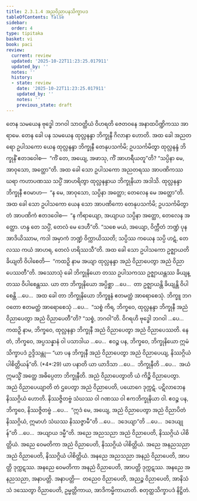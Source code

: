 ```yaml
---
title: 2.3.1.4 အညဝိညာပနသိက္ခာပဒ
tableOfContents: false
sidebar:
  order: 4
type: tipitaka
basket: vi
book: paci
review:
  current: review
  updated: '2025-10-22T11:23:25.017911'
  updated_by: ''
  notes: ''
  history:
  - state: review
    date: '2025-10-22T11:23:25.017911'
    updated_by: ''
    notes: ''
    previous_state: draft
---
```



<ReviewStatus review={frontmatter.review} showDetails={true} />

<HypothesisAnnotation frontmatter={frontmatter} />

<DynamicBreadcrumb />

<Division number="748" book="paci" e="ch" v="2" p="324">

<Paragraph number="2463" book="paci">
တေန သမယေန ဗုဒ္ဓေါ ဘဂဝါ သာဝတ္ထိယံ ဝိဟရတိ ဇေတဝနေ အနာထပိဏ္ဍိကဿ အာရာမေ. တေန ခေါ ပန သမယေန ထုလ္လနန္ဒာ ဘိက္ခုနီ ဂိလာနာ ဟောတိ. အထ ခေါ အညတရော ဥပါသကော ယေန ထုလ္လနန္ဒာ ဘိက္ခုနီ တေနုပသင်္ကမိ; ဥပသင်္ကမိတွာ ထုလ္လနန္ဒံ ဘိက္ခုနိံ ဧတဒဝေါစ—  “ကိံ တေ, အယျေ, အဖာသု, ကိံ အာဟရီယတူ”တိ? “သပ္ပိနာ မေ, အာဝုသော, အတ္ထော”တိ. အထ ခေါ သော ဥပါသကော အညတရဿ အာပဏိကဿ ဃရာ ကဟာပဏဿ သပ္ပိံ အာဟရိတွာ ထုလ္လနန္ဒာယ ဘိက္ခုနိယာ အဒါသိ. ထုလ္လနန္ဒာ ဘိက္ခုနီ ဧဝမာဟ—  “န မေ, အာဝုသော, သပ္ပိနာ အတ္ထော; တေလေန မေ အတ္ထော”တိ. အထ ခေါ သော ဥပါသကော ယေန သော အာပဏိကော တေနုပသင်္ကမိ; ဥပသင်္ကမိတွာ တံ အာပဏိကံ ဧတဒဝေါစ—  “န ကိရာယျော, အယျာယ သပ္ပိနာ အတ္ထော, တေလေန အတ္ထော. ဟန္ဒ တေ သပ္ပိံ, တေလံ မေ ဒေဟီ”တိ. “သစေ မယံ, အယျော, ဝိက္ကီတံ ဘဏ္ဍံ ပုန အာဒိယိဿာမ, ကဒါ အမှာကံ ဘဏ္ဍံ ဝိက္ကာယိဿတိ; သပ္ပိဿ ကယေန သပ္ပိ ဟဋံ, တေလဿ ကယံ အာဟရ, တေလံ ဟရိဿသီ”တိ. အထ ခေါ သော ဥပါသကော ဥဇ္ဈာယတိ ခိယျတိ ဝိပါစေတိ—  “ကထဉှိ နာမ အယျာ ထုလ္လနန္ဒာ အညံ ဝိညာပေတွာ အညံ ဝိညာပေဿတီ”တိ.
</Paragraph>

<Paragraph number="2464" book="paci">
အဿောသုံ ခေါ ဘိက္ခုနိယော တဿ ဥပါသကဿ ဥဇ္ဈာယန္တဿ ခိယျန္တဿ ဝိပါစေန္တဿ. ယာ တာ ဘိက္ခုနိယော အပ္ပိစ္ဆာ …ပေ…  တာ ဥဇ္ဈာယန္တိ ခိယျန္တိ ဝိပါစေန္တိ …ပေ…  အထ ခေါ တာ ဘိက္ခုနိယော ဘိက္ခူနံ ဧတမတ္ထံ အာရောစေသုံ. ဘိက္ခူ ဘဂဝတော ဧတမတ္ထံ အာရောစေသုံ …ပေ…  “သစ္စံ ကိရ, ဘိက္ခဝေ, ထုလ္လနန္ဒာ ဘိက္ခုနီ အညံ ဝိညာပေတွာ အညံ ဝိညာပေတီ”တိ? “သစ္စံ, ဘဂဝါ”တိ. ဝိဂရဟိ ဗုဒ္ဓေါ ဘဂဝါ …ပေ…  ကထဉှိ နာမ, ဘိက္ခဝေ, ထုလ္လနန္ဒာ ဘိက္ခုနီ အညံ ဝိညာပေတွာ အညံ ဝိညာပေဿတိ. နေတံ, ဘိက္ခဝေ, အပ္ပသန္နာနံ ဝါ ပသာဒါယ …ပေ…  ဧဝဉ္စ ပန, ဘိက္ခဝေ, ဘိက္ခုနိယော ဣမံ သိက္ခာပဒံ ဥဒ္ဒိသန္တု—
</Paragraph>

</Division>
<Division number="749" book="paci" e="ch" v="2" p="324">

<Paragraph number="2465" book="paci">
<Emphasis>“ယာ ပန ဘိက္ခုနီ အညံ ဝိညာပေတွာ အညံ ဝိညာပေယျ, နိဿဂ္ဂိယံ ပါစိတ္တိယန်”</Emphasis>တိ. (*4*:<Emphasis>29</Emphasis>)
</Paragraph>

</Division>
<Division number="750" book="paci" e="ch" v="2" p="324">

<Paragraph number="2466" book="paci">
<Emphasis>ယာ ပနာ</Emphasis>တိ ယာ ယာဒိသာ …ပေ…  <Emphasis>ဘိက္ခုနီ</Emphasis>တိ …ပေ…  အယံ ဣမသ္မိံ အတ္ထေ အဓိပ္ပေတာ ဘိက္ခုနီတိ.
</Paragraph>

<Paragraph number="2467" book="paci">
<Emphasis>အညံ ဝိညာပေတွာ</Emphasis>တိ ယံ ကိဉ္စိ ဝိညာပေတွာ.
</Paragraph>

<Paragraph number="2468" book="paci">
<Emphasis>အညံ ဝိညာပေယျာ</Emphasis>တိ တံ ဌပေတွာ အညံ ဝိညာပေတိ, ပယောဂေ ဒုက္ကဋံ. ပဋိလာဘေန နိဿဂ္ဂိယံ ဟောတိ. နိဿဇ္ဇိတဗ္ဗံ သံဃဿ ဝါ ဂဏဿ ဝါ ဧကဘိက္ခုနိယာ ဝါ. ဧဝဉ္စ ပန, ဘိက္ခဝေ, နိဿဇ္ဇိတဗ္ဗံ …ပေ…  “ဣဒံ မေ, အယျေ, အညံ ဝိညာပေတွာ အညံ ဝိညာပိတံ နိဿဂ္ဂိယံ, ဣမာဟံ သံဃဿ နိဿဇ္ဇာမီ”တိ …ပေ…  ဒဒေယျာ”တိ …ပေ…  ဒဒေယျုန်”တိ …ပေ…  အယျာယ ဒမ္မီ”တိ.
</Paragraph>

</Division>
<Division number="751" book="paci" e="ch" v="2" p="325">

<Paragraph number="2469" book="paci">
အညေ အညသညာ အညံ ဝိညာပေတိ, နိဿဂ္ဂိယံ ပါစိတ္တိယံ. အညေ ဝေမတိကာ အညံ ဝိညာပေတိ, နိဿဂ္ဂိယံ ပါစိတ္တိယံ. အညေ အနညသညာ အညံ ဝိညာပေတိ, နိဿဂ္ဂိယံ ပါစိတ္တိယံ.
</Paragraph>

<Paragraph number="2470" book="paci">
အနညေ အညသညာ အနညံ ဝိညာပေတိ, အာပတ္တိ ဒုက္ကဋဿ. အနညေ ဝေမတိကာ အနညံ ဝိညာပေတိ, အာပတ္တိ ဒုက္ကဋဿ. အနညေ အနညသညာ, အနာပတ္တိ.
</Paragraph>

</Division>
<Division number="752" book="paci" e="ch" v="2" p="325">

<Paragraph number="2471" book="paci">
အနာပတ္တိ—  တညေဝ ဝိညာပေတိ, အညဉ္စ ဝိညာပေတိ, အာနိသံသံ ဒဿေတွာ ဝိညာပေတိ, ဥမ္မတ္တိကာယ, အာဒိကမ္မိကာယာတိ.

</Paragraph>
</Division>

<Paragraph number="2472" type="center" book="paci">
စတုတ္ထသိက္ခာပဒံ နိဋ္ဌိတံ.
</Paragraph>